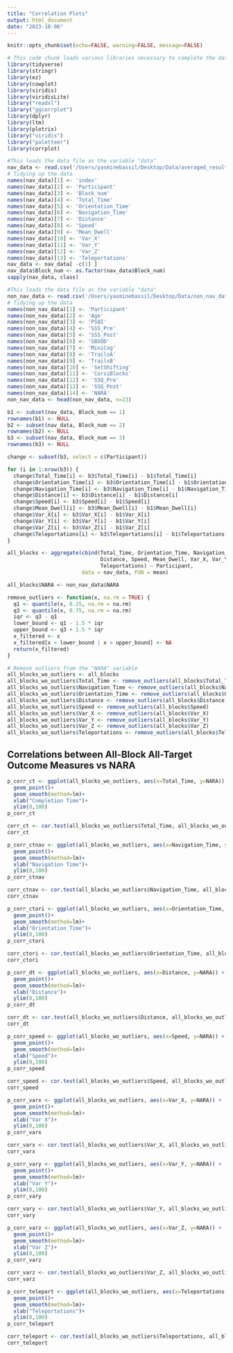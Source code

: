 ```yaml
---
title: "Correlation Plots"
output: html_document
date: "2023-10-06"
---
```


```r
knitr::opts_chunk$set(echo=FALSE, warning=FALSE, message=FALSE)
```

```r
# This code chunk loads various libraries necessary to complete the data analysis and produce graphics
library(tidyverse)
library(stringr)
library(ez)
library(cowplot)
library(viridis)
library(viridisLite)
library("readxl")
library("ggcorrplot")
library(dplyr)
library(ltm)
library(plotrix)
library("viridis")
library("paletteer")
library(corrplot)
```

```r
#This loads the data file as the variable "data"
nav_data <- read.csv('/Users/yasminebassil/Desktop/Data/averaged_results.csv')
# Tidying up the data
names(nav_data)[1] <- 'index'
names(nav_data)[2] <- 'Participant'
names(nav_data)[3] <- 'Block_num'
names(nav_data)[4] <- 'Total_Time'
names(nav_data)[5] <- 'Orientation_Time'
names(nav_data)[6] <- 'Navigation_Time'
names(nav_data)[7] <- 'Distance'
names(nav_data)[8] <- 'Speed'
names(nav_data)[9] <- 'Mean_Dwell'
names(nav_data)[10] <- 'Var_X'
names(nav_data)[11] <- 'Var_Y'
names(nav_data)[12] <- 'Var_Z'
names(nav_data)[13] <- 'Teleportations'
nav_data <- nav_data[ -c(1) ]
nav_data$Block_num <- as.factor(nav_data$Block_num)
sapply(nav_data, class)

#This loads the data file as the variable "data"
non_nav_data <- read.csv('/Users/yasminebassil/Desktop/Data/non_nav_data.csv')
# Tidying up the data
names(non_nav_data)[1] <- 'Participant'
names(non_nav_data)[2] <- 'Age'
names(non_nav_data)[3] <- 'PSQI'
names(non_nav_data)[4] <- 'SSS_Pre'
names(non_nav_data)[5] <- 'SSS_Post'
names(non_nav_data)[6] <- 'SBSOD'
names(non_nav_data)[7] <- 'MiniCog'
names(non_nav_data)[8] <- 'TrailsA'
names(non_nav_data)[9] <- 'TrailsB'
names(non_nav_data)[10] <- 'SetShifting'
names(non_nav_data)[11] <- 'CorsiBlocks'
names(non_nav_data)[12] <- 'SSQ_Pre'
names(non_nav_data)[13] <- 'SSQ_Post'
names(non_nav_data)[14] <- 'NARA'
non_nav_data <- head(non_nav_data, n=23)
```

```r
b1 <- subset(nav_data, Block_num == 1)
rownames(b1) <- NULL 
b2 <- subset(nav_data, Block_num == 2)
rownames(b2) <- NULL 
b3 <- subset(nav_data, Block_num == 3)
rownames(b3) <- NULL 

change <- subset(b3, select = c(Participant))

for (i in 1:nrow(b3)) {
  change$Total_Time[i] <- b3$Total_Time[i] - b1$Total_Time[i]
  change$Orientation_Time[i] <- b3$Orientation_Time[i] - b1$Orientation_Time[i]
  change$Navigation_Time[i] <- b3$Navigation_Time[i] - b1$Navigation_Time[i]
  change$Distance[i] <- b3$Distance[i] - b1$Distance[i]
  change$Speed[i] <- b3$Speed[i] - b1$Speed[i]
  change$Mean_Dwell[i] <- b3$Mean_Dwell[i] - b1$Mean_Dwell[i]
  change$Var_X[i] <- b3$Var_X[i] - b1$Var_X[i]
  change$Var_Y[i] <- b3$Var_Y[i] - b1$Var_Y[i]
  change$Var_Z[i] <- b3$Var_Z[i] - b1$Var_Z[i]
  change$Teleportations[i] <- b3$Teleportations[i] - b1$Teleportations[i]
}

all_blocks <- aggregate(cbind(Total_Time, Orientation_Time, Navigation_Time, 
                              Distance, Speed, Mean_Dwell, Var_X, Var_Y, Var_Z,
                              Teleportations) ~ Participant, 
                        data = nav_data, FUN = mean)

all_blocks$NARA <- non_nav_data$NARA
```

```r
remove_outliers <- function(x, na.rm = TRUE) {
  q1 <- quantile(x, 0.25, na.rm = na.rm)
  q3 <- quantile(x, 0.75, na.rm = na.rm)
  iqr <- q3 - q1
  lower_bound <- q1 - 1.5 * iqr
  upper_bound <- q3 + 1.5 * iqr
  x_filtered <- x
  x_filtered[x < lower_bound | x > upper_bound] <- NA
  return(x_filtered)
}

# Remove outliers from the "NARA" variable
all_blocks_wo_outliers <- all_blocks
all_blocks_wo_outliers$Total_Time <- remove_outliers(all_blocks$Total_Time)
all_blocks_wo_outliers$Navigation_Time <- remove_outliers(all_blocks$Navigation_Time)
all_blocks_wo_outliers$Orientation_Time <- remove_outliers(all_blocks$Orientation_Time)
all_blocks_wo_outliers$Distance <- remove_outliers(all_blocks$Distance)
all_blocks_wo_outliers$Speed <- remove_outliers(all_blocks$Speed)
all_blocks_wo_outliers$Var_X <- remove_outliers(all_blocks$Var_X)
all_blocks_wo_outliers$Var_Y <- remove_outliers(all_blocks$Var_Y)
all_blocks_wo_outliers$Var_Z <- remove_outliers(all_blocks$Var_Z)
all_blocks_wo_outliers$Teleportations <- remove_outliers(all_blocks$Teleportations)
```

## Correlations between All-Block All-Target Outcome Measures vs NARA

```r
p_corr_ct <- ggplot(all_blocks_wo_outliers, aes(x=Total_Time, y=NARA)) + 
  geom_point()+
  geom_smooth(method=lm)+
  xlab("Completion Time")+
  ylim(0,100)
p_corr_ct
```

```r
corr_ct <- cor.test(all_blocks_wo_outliers$Total_Time, all_blocks_wo_outliers$NARA)
corr_ct
```

```r
p_corr_ctnav <- ggplot(all_blocks_wo_outliers, aes(x=Navigation_Time, y=NARA)) + 
  geom_point()+
  geom_smooth(method=lm)+
  xlab("Navigation Time")+
  ylim(0,100)
p_corr_ctnav
```

```r
corr_ctnav <- cor.test(all_blocks_wo_outliers$Navigation_Time, all_blocks_wo_outliers$NARA)
corr_ctnav
```

```r
p_corr_ctori <- ggplot(all_blocks_wo_outliers, aes(x=Orientation_Time, y=NARA)) + 
  geom_point()+
  geom_smooth(method=lm)+
  xlab("Orientation_Time")+
  ylim(0,100)
p_corr_ctori
```

```r
corr_ctori <- cor.test(all_blocks_wo_outliers$Orientation_Time, all_blocks_wo_outliers$NARA)
corr_ctori
```

```r
p_corr_dt <- ggplot(all_blocks_wo_outliers, aes(x=Distance, y=NARA)) + 
  geom_point()+
  geom_smooth(method=lm)+
  xlab("Distance")+
  ylim(0,100)
p_corr_dt
```

```r
corr_dt <- cor.test(all_blocks_wo_outliers$Distance, all_blocks_wo_outliers$NARA)
corr_dt
```

```r
p_corr_speed <- ggplot(all_blocks_wo_outliers, aes(x=Speed, y=NARA)) + 
  geom_point()+
  geom_smooth(method=lm)+
  xlab("Speed")+
  ylim(0,100)
p_corr_speed
```

```r
corr_speed <- cor.test(all_blocks_wo_outliers$Speed, all_blocks_wo_outliers$NARA)
corr_speed
```

```r
p_corr_varx <- ggplot(all_blocks_wo_outliers, aes(x=Var_X, y=NARA)) + 
  geom_point()+
  geom_smooth(method=lm)+
  xlab("Var X")+
  ylim(0,100)
p_corr_varx
```

```r
corr_varx <- cor.test(all_blocks_wo_outliers$Var_X, all_blocks_wo_outliers$NARA)
corr_varx
```

```r
p_corr_vary <- ggplot(all_blocks_wo_outliers, aes(x=Var_Y, y=NARA)) + 
  geom_point()+
  geom_smooth(method=lm)+
  xlab("Var Y")+
  ylim(0,100)
p_corr_vary
```

```r
corr_vary <- cor.test(all_blocks_wo_outliers$Var_Y, all_blocks_wo_outliers$NARA)
corr_vary
```


```r
p_corr_varz <- ggplot(all_blocks_wo_outliers, aes(x=Var_Z, y=NARA)) + 
  geom_point()+
  geom_smooth(method=lm)+
  xlab("Var Z")+
  ylim(0,100)
p_corr_varz
```

```r
corr_varz <- cor.test(all_blocks_wo_outliers$Var_Z, all_blocks_wo_outliers$NARA)
corr_varz
```


```r
p_corr_teleport <- ggplot(all_blocks_wo_outliers, aes(x=Teleportations, y=NARA)) + 
  geom_point()+
  geom_smooth(method=lm)+
  xlab("Teleportations")+
  ylim(0,100)
p_corr_teleport
```

```r
corr_teleport <- cor.test(all_blocks_wo_outliers$Teleportations, all_blocks_wo_outliers$NARA)
corr_teleport
```